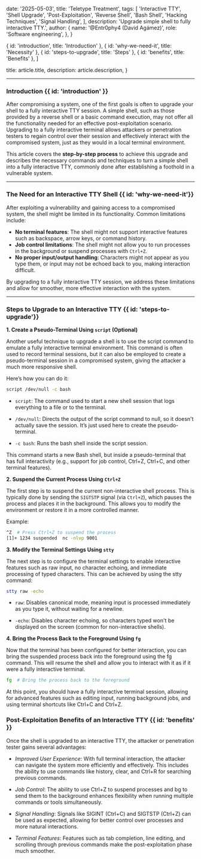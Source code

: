   date: '2025-05-03',
  title: 'Teletype Treatment',
  tags: [
    'Interactive TTY',
    'Shell Upgrade',
    'Post-Exploitation',
    'Reverse Shell',
    'Bash Shell',
    'Hacking Techniques',
    'Signal Handling',
  ],
  description: 'Upgrade simple shell to fully interactive TTY.',
  author: {
    name: '@Entr0phy4 (David Agámez)',
    role: 'Software engineering',
  },
}

  { id: 'introduction', title: 'Introduction' },
  { id: 'why-we-need-it', title: 'Necessity' },
  { id: 'steps-to-upgrade', title: 'Steps' },
  { id: 'benefits', title: 'Benefits' },
]

  title: article.title,
  description: article.description,
}

---

### **Introduction** {{ id: 'introduction' }}

After compromising a system, one of the first goals is often to upgrade your shell to a fully interactive TTY session. A simple shell, such as those provided by a reverse shell or a basic command execution, may not offer all the functionality needed for an effective post-exploitation scenario. Upgrading to a fully interactive terminal allows attackers or penetration testers to regain control over their session and effectively interact with the compromised system, just as they would in a local terminal environment.

This article covers the **step-by-step process** to achieve this upgrade and describes the necessary commands and techniques to turn a simple shell into a fully interactive TTY, commonly done after establishing a foothold in a vulnerable system.

---

### **The Need for an Interactive TTY Shell** {{ id: 'why-we-need-it'}}

After exploiting a vulnerability and gaining access to a compromised system, the shell might be limited in its functionality. Common limitations include:

- **No terminal features**: The shell might not support interactive features such as backspace, arrow keys, or command history.
- **Job control limitations**: The shell might not allow you to run processes in the background or suspend processes with `Ctrl+Z`.
- **No proper input/output handling**: Characters might not appear as you type them, or input may not be echoed back to you, making interaction difficult.

By upgrading to a fully interactive TTY session, we address these limitations and allow for smoother, more effective interaction with the system.

---

### **Steps to Upgrade to an Interactive TTY** {{ id: 'steps-to-upgrade'}}

**1. Create a Pseudo-Terminal Using `script` (Optional)**

Another useful technique to upgrade a shell is to use the script command to emulate a fully interactive terminal environment. This command is often used to record terminal sessions, but it can also be employed to create a pseudo-terminal session in a compromised system, giving the attacker a much more responsive shell.

Here’s how you can do it:

```bash
script /dev/null -c bash
```

- `script`: The command used to start a new shell session that logs everything to a file or to the terminal.

- `/dev/null`: Directs the output of the script command to null, so it doesn't actually save the session. It’s just used here to create the pseudo-terminal.

- `-c bash`: Runs the bash shell inside the script session.

This command starts a new Bash shell, but inside a pseudo-terminal that has full interactivity (e.g., support for job control, Ctrl+Z, Ctrl+C, and other terminal features).

**2. Suspend the Current Process Using `Ctrl+Z`**

The first step is to suspend the current non-interactive shell process. This is typically done by sending the `SIGTSTP` signal (via `Ctrl+Z`), which pauses the process and places it in the background. This allows you to modify the environment or restore it in a more controlled manner.

Example:

```bash
^Z  # Press Ctrl+Z to suspend the process
[1]+ 1234 suspended  nc -nlvp 9001
```

**3. Modify the Terminal Settings Using `stty`**

The next step is to configure the terminal settings to enable interactive features such as raw input, no character echoing, and immediate processing of typed characters. This can be achieved by using the stty command:

```bash
stty raw -echo
```

- `raw`: Disables canonical mode, meaning input is processed immediately as you type it, without waiting for a newline.

- `-echo`: Disables character echoing, so characters typed won't be displayed on the screen (common for non-interactive shells).

**4. Bring the Process Back to the Foreground Using `fg`**

Now that the terminal has been configured for better interaction, you can bring the suspended process back into the foreground using the fg command. This will resume the shell and allow you to interact with it as if it were a fully interactive terminal.

```bash
fg  # Bring the process back to the foreground
```

At this point, you should have a fully interactive terminal session, allowing for advanced features such as editing input, running background jobs, and using terminal shortcuts like Ctrl+C and Ctrl+Z.

### Post-Exploitation Benefits of an Interactive TTY {{ id: 'benefits' }}

Once the shell is upgraded to an interactive TTY, the attacker or penetration tester gains several advantages:

- _Improved User Experience_: With full terminal interaction, the attacker can navigate the system more efficiently and effectively. This includes the ability to use commands like history, clear, and Ctrl+R for searching previous commands.

- _Job Control_: The ability to use Ctrl+Z to suspend processes and bg to send them to the background enhances flexibility when running multiple commands or tools simultaneously.

- _Signal Handling_: Signals like SIGINT (Ctrl+C) and SIGTSTP (Ctrl+Z) can be used as expected, allowing for better control over processes and more natural interactions.

- _Terminal Features_: Features such as tab completion, line editing, and scrolling through previous commands make the post-exploitation phase much smoother.
